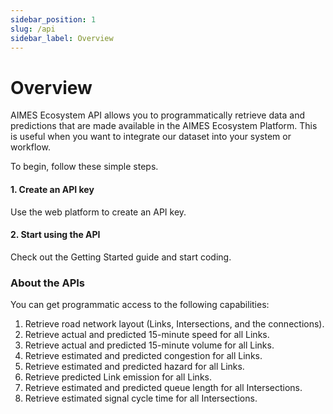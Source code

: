 ```yaml
---
sidebar_position: 1
slug: /api
sidebar_label: Overview
---
```


# Overview

AIMES Ecosystem API allows you to programmatically retrieve data and predictions that are made available in the AIMES Ecosystem Platform.
This is useful when you want to integrate our dataset into your system or workflow.

To begin, follow these simple steps.

<div style={{display: "flex", flexDirection: "row", background: "#232323", padding: 16, gap: 16, borderRadius: 8}}>
    <div style={{flex: 1}}>
        <h4>1. Create an API key</h4>
        <p>Use the web platform to create an API key.</p>
    </div>
    <div style={{flex: 1}}>
        <h4>2. Start using the API</h4>
        <p>Check out the Getting Started guide and start coding.</p>
    </div>
</div>

### About the APIs

You can get programmatic access to the following capabilities:
1. Retrieve road network layout (Links, Intersections, and the connections).
2. Retrieve actual and predicted 15-minute speed for all Links.
3. Retrieve actual and predicted 15-minute volume for all Links.
4. Retrieve estimated and predicted congestion for all Links.
5. Retrieve estimated and predicted hazard for all Links.
6. Retrieve predicted Link emission for all Links.
7. Retrieve estimated and predicted queue length for all Intersections.
8. Retrieve estimated signal cycle time for all Intersections.